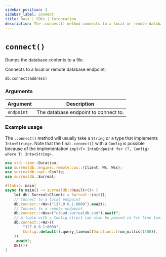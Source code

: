 ```yaml
---
sidebar_position: 3
sidebar_label: connect
title: Rust | SDKs | Integration
description: The .connect() method connects to a local or remote database endpoint.
---
```


# `connect()`

Dumps the database contents to a file.

Connects to a local or remote database endpoint.

```rust title="Method Syntax"
db.connect(address)
```

### Arguments

<table>
    <thead>
        <tr>
            <th colspan="2" scope="col">Argument</th>
            <th colspan="2" scope="col">Description</th>
        </tr>
    </thead>
    <tbody>
        <tr>
            <td colspan="2" scope="row" data-label="Argument">
                <code>endpoint</code>
            </td>
            <td colspan="2" scope="row" data-label="Description">
                The database endpoint to connect to.
            </td>
        </tr>
    </tbody>
</table>

### Example usage

The `.connect()` method will usually take a `String` or a type that implements `Into<String>`. Note that the final `.connect()` with a `Config` is possible because of the implementation `impl<T> IntoEndpoint for (T, Config)
where T: Into<String>`.

```rust
use std::time::Duration;
use surrealdb::engine::remote::ws::{Client, Ws, Wss};
use surrealdb::opt::Config;
use surrealdb::Surreal;

#[tokio::main]
async fn main() -> surrealdb::Result<()> {
    let db: Surreal<Client> = Surreal::init();
    // Connect to a local endpoint
    db.connect::<Ws>("127.0.0.1:8000").await?;
    // Connect to a remote endpoint
    db.connect::<Wss>("cloud.surrealdb.com").await?;
    // A tuple with a Config struct can also be passed in for fine tuning of the connection
    db.connect::<Ws>((
        "127.0.0.1:8000",
        Config::default().query_timeout(Duration::from_millis(1500)),
    ))
    .await?;
    Ok(())
}
```
